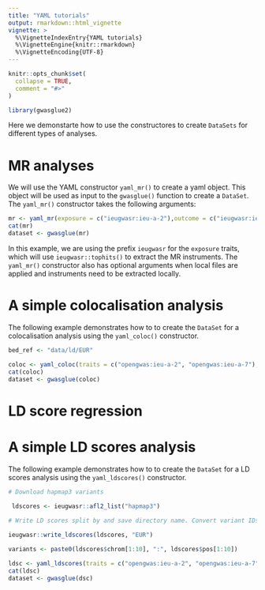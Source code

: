 ```yaml
---
title: "YAML tutorials"
output: rmarkdown::html_vignette
vignette: >
  %\VignetteIndexEntry{YAML tutorials}
  %\VignetteEngine{knitr::rmarkdown}
  %\VignetteEncoding{UTF-8}
---
```


```r
knitr::opts_chunk$set(
  collapse = TRUE,
  comment = "#>"
)
```

```r
library(gwasglue2)
```

Here we demonstarte how to use the constructores to create `DataSets` for different types of analyses.




# MR analyses
 We will use the YAML constructor `yaml_mr()` to create a yaml object. This object will be used as input to the `gwasglue()` function to create a `DataSet`. The `yaml_mr()` constructor takes the following arguments:

```r

mr <- yaml_mr(exposure = c("ieugwasr:ieu-a-2"),outcome = c("ieugwasr:ieu-a-7"))
cat(mr)
dataset <- gwasglue(mr)
```
 In this example, we are using the prefix `ieugwasr` for the `exposure` traits, which will use `ieugwasr::tophits()` to extract the MR instruments. The `yaml_mr()` constructor also has optional arguments when local files are applied  and instruments need to be extracted locally.

# A simple colocalisation analysis
The following example demonstrates how to to create  the `DataSet` for a colocalisation analysis using the `yaml_coloc()` constructor. 


```r
bed_ref <- "data/ld/EUR"

coloc <- yaml_coloc(traits = c("opengwas:ieu-a-2", "opengwas:ieu-a-7"), region=c("1:400000-4500000"), bfile= bed_ref, plink_bin="plink")
cat(coloc)
dataset <- gwasglue(coloc)
```


# LD score regression

# A simple LD scores analysis
The following example demonstrates how to to create  the `DataSet` for a LD scores analysis using the `yaml_ldscores()` constructor. 


```r
# Download hapmap3 variants
 
 ldscores <- ieugwasr::afl2_list("hapmap3")

# Write LD scores split by and save directory name. Convert variant IDs to gwasglue2 system

ieugwasr::write_ldscores(ldscores, "EUR")

variants <- paste0(ldscores$chrom[1:10], ":", ldscores$pos[1:10])

ldsc <- yaml_ldscores(traits = c("opengwas:ieu-a-2", "opengwas:ieu-a-7"), region=variants)
cat(ldsc)
dataset <- gwasglue(dsc)
```
